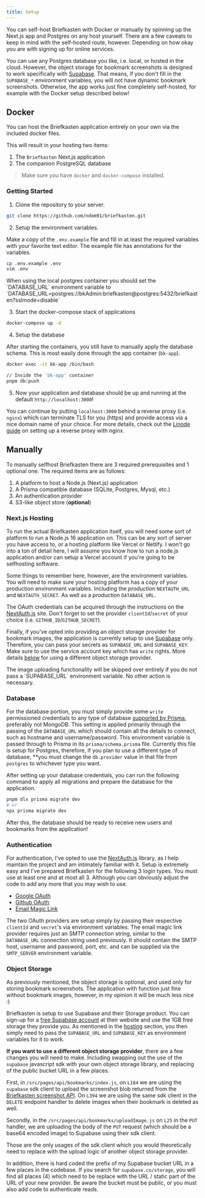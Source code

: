 ```yaml
---
title: Setup
---
```


You can self-host Briefkasten with Docker or manually by spinning up the Next.js app and Postgres on any host yourself. There are a few caveats to keep in mind with the self-hosted route, however. Depending on how okay you are with signing up for online services.

You can use any Postgres database you like, i.e. local, or hosted in the cloud. However, the object storage for bookmark screenshots is designed to work specifically with [Supabase](https://supabase.io). That means, if you don't fill in the `SUPABASE_*` environment variables, you will not have dynamic bookmark screenshots. Otherwise, the app works just fine completely self-hosted, for example with the Docker setup described below!

## Docker

You can host the Briefkasten application entirely on your own via the included docker files.

This will result in your hosting two items:

1. The `Briefkasten` Next.js application
2. The companion PostgreSQL database

> Make sure you have `docker` and `docker-compose` installed.

### Getting Started

1. Clone the repository to your server.

```bash
git clone https://github.com/ndom91/briefkasten.git
```

2. Setup the environment variables.

Make a copy of the `.env.example` file and fill in at least the required variables with your favorite text editor. The example file has annotations for the variables.

```bash
cp .env.example .env
vim .env
```

<Callout title="DATABASE_URL">
  When using the local postgres container you should set the `DATABASE_URL`
  environment variable to
  `DATABASE_URL=postgres://bkAdmin:briefkasten@postgres:5432/briefkasten?sslmode=disable`
</Callout>

3. Start the docker-compose stack of applications

```bash
docker-compose up -d
```

4. Setup the database

After starting the containers, you still have to manually apply the database schema. This is most easily done through the app container (`bk-app`).

```bash
docker exec -it bk-app /bin/bash

// Inside the 'bk-app' container
pnpm db:push
```

5. Now your application and database should be up and running at the default `http://localhost:3000`!

You can continue by putting `localhost:3000` behind a reverse proxy (i.e. `nginx`) which can terminate TLS for you (https) and provide access via a nice domain name of your choice. For more details, check out the [Linode guide](https://www.linode.com/docs/guides/use-nginx-reverse-proxy/#configure-nginx) on setting up a reverse proxy with nginx.

## Manually

To manually selfhost Briefkasten there are 3 required prerequisites and 1 optional one. The required items are as follows:

1. A platform to host a Node.js (Next.js) application
2. A Prisma compatible database (SQLite, Postgres, Mysql, etc.)
3. An authentication provider
4. S3-like object store (**optional**)

### Next.js Hosting

To run the actual Briefkasten application itself, you will need some sort of platform to run a Node.js 16 application on. This can be any sort of server you have access to, or a hosting platform like Vercel or Netlify. I won't go into a ton of detail here, I will assume you know how to run a node.js application and/or can setup a Vercel account if you're going to be selfhosting software.

Some things to remember here, however, are the environment variables. You will need to make sure your hosting platform has a copy of your production environment variables. Including the _production_ `NEXTAUTH_URL` and `NEXTAUTH_SECRET`. As well as a _production_ `DATABASE_URL`.

The OAuth credentials can be acquired through the instructions on the [NextAuth.js](https://next-auth.js.org/providers/github) site. Don't forget to set the provider `clientId`/`secret` of your choice (i.e. `GITHUB_ID`/`GITHUB_SECRET`).

Finally, if you've opted into providing an object storage provider for bookmark images, the application is currently setup to use [Supabase](https://supabase.io) only. Therefore, you can pass your secrets as `SUPABASE_URL` and `SUPABASE_KEY`. Make sure to use the service account key which has `write` rights. More details [below](#object-storage) for using a different object storage provider.

<Callout>
  The image uploading functionality will be skipped over entirely if you do not
  pass a `SUPABASE_URL` environment variable. No other action is necessary.
</Callout>

### Database

For the database portion, you must simply provide some `write` permissioned credentials to any type of database [supported by Prisma](https://www.prisma.io/docs/reference/database-reference/supported-databases), preferably not MongoDB. This setting is applied primarily through the passing of the `DATABASE_URL` which should contain all the details to connect, such as hostname and username/password. This environment variable is passed through to Prisma in its `prisma/schema.prisma` file. Currently this file is setup for Postgres, therefore, if you plan to use a different type of database, \*\*you must change the `db.provider` value in that file from `postgres` to whichever type you want.

After setting up your database credentials, you can run the following command to apply all migrations and prepare the database for the application.

```bash
pnpm dlx prisma migrate dev
# or
npx prisma migrate dev
```

After this, the database should be ready to receive new users and bookmarks from the application!

### Authentication

For authentication, I've opted to use the [NextAuth.js](https://next-auth.js.org) library, as I help maintain the project and am intimately familiar with it. Setup is extremely easy and I've prepared Briefkasten for the following 3 login types. You must use at least one and at most all 3. Although you can obviously adjust the code to add any more that you may wish to use.

- [Google OAuth](https://next-auth.js.org/providers/google)
- [Github OAuth](https://next-auth.js.org/providers/github)
- [Email Magic Link](https://next-auth.js.org/providers/email)

The two OAuth providers are setup simply by passing their respective `clientId` and `secret`'s via environment variables. The email magic link provider requires just an SMTP connection string, similar to the `DATABASE_URL` connection string used previously. It should contain the SMTP host, username and password, port, etc. and can be supplied via the `SMTP_SERVER` environment variable.

### Object Storage

As previously mentioned, the object storage is optional, and used only for storing bookmark screenshots. The application with function just fine without bookmark images, however, in my opinion it will be much less nice :)

Briefkasten is setup to use Supabase and their Storage product. You can sign-up for a [free Supabase account](https://supabase.io) at their website and use the 1GB free storage they provide you. As mentioned in the [hosting](#next-js-hosting) section, you then simply need to pass the `SUPABASE_URL` and `SUPABASE_KEY` as environment variables for it to work.

**If you want to use a different object storage provider**, there are a few changes you will need to make. Including swapping out the use of the `supabase` javascript sdk with your own object storage library, and replacing of the public bucket URL in a few places.

First, in `/src/pages/api/bookmarks/index.js`, on `L184` we are using the `supabase` sdk client to upload the screenshot blob returned from the [Briefkasten screenshot API](https://github.com/ndom91/briefkasten-screenshot). On `L394` we are using the same sdk client in the `DELETE` endpoint handler to delete images when their bookmark is deleted as well.

Secondly, in the `/src/pages/api/bookmarks/uploadImage.js` on `L25` in the `PUT` handler, we are uploading the body of the `PUT` request (which should be a base64 encoded image) to Supabase using their sdk client.

Those are the only usages of the sdk client which you would theoretically need to replace with the upload logic of another object storage provider.

In addition, there is hard coded the prefix of my Supabase bucket URL in a few places in the codebase. If you search for `supabase.co/storage`, you will find all places (4) which need to be replace with the URL / static part of the URL of your new provider. Be aware the bucket must be public, or you must also add code to authenticate reads.

